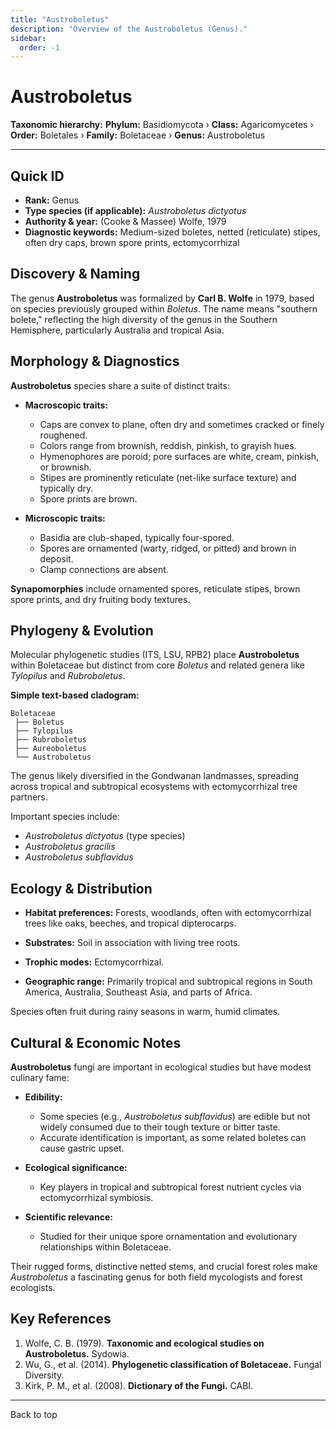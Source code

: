 ```yaml
---
title: "Austroboletus"
description: "Overview of the Austroboletus (Genus)."
sidebar:
  order: -1
---
```



# Austroboletus <Badge variant="note" text="Genus" />

**Taxonomic hierarchy:** **Phylum:** Basidiomycota › **Class:** Agaricomycetes › **Order:** Boletales › **Family:** Boletaceae › **Genus:** Austroboletus

---

## Quick ID
* **Rank:** Genus  
* **Type species (if applicable):** _Austroboletus dictyotus_  
* **Authority & year:** (Cooke & Massee) Wolfe, 1979  
* **Diagnostic keywords:** Medium-sized boletes, netted (reticulate) stipes, often dry caps, brown spore prints, ectomycorrhizal  

## Discovery & Naming
The genus **Austroboletus** was formalized by **Carl B. Wolfe** in 1979, based on species previously grouped within _Boletus_. The name means "southern bolete," reflecting the high diversity of the genus in the Southern Hemisphere, particularly Australia and tropical Asia.

## Morphology & Diagnostics
**Austroboletus** species share a suite of distinct traits:

- **Macroscopic traits:**
  - Caps are convex to plane, often dry and sometimes cracked or finely roughened.
  - Colors range from brownish, reddish, pinkish, to grayish hues.
  - Hymenophores are poroid; pore surfaces are white, cream, pinkish, or brownish.
  - Stipes are prominently reticulate (net-like surface texture) and typically dry.
  - Spore prints are brown.

- **Microscopic traits:**
  - Basidia are club-shaped, typically four-spored.
  - Spores are ornamented (warty, ridged, or pitted) and brown in deposit.
  - Clamp connections are absent.

**Synapomorphies** include ornamented spores, reticulate stipes, brown spore prints, and dry fruiting body textures.

## Phylogeny & Evolution
Molecular phylogenetic studies (ITS, LSU, RPB2) place **Austroboletus** within Boletaceae but distinct from core _Boletus_ and related genera like _Tylopilus_ and _Rubroboletus_.

**Simple text-based cladogram:**
```
Boletaceae
 ├── Boletus
 ├── Tylopilus
 ├── Rubroboletus
 ├── Aureoboletus
 └── Austroboletus
```
The genus likely diversified in the Gondwanan landmasses, spreading across tropical and subtropical ecosystems with ectomycorrhizal tree partners.

Important species include:

- _Austroboletus dictyotus_ (type species)
- _Austroboletus gracilis_
- _Austroboletus subflavidus_

## Ecology & Distribution
- **Habitat preferences:** Forests, woodlands, often with ectomycorrhizal trees like oaks, beeches, and tropical dipterocarps.
- **Substrates:** Soil in association with living tree roots.
- **Trophic modes:** Ectomycorrhizal.

- **Geographic range:** Primarily tropical and subtropical regions in South America, Australia, Southeast Asia, and parts of Africa.

Species often fruit during rainy seasons in warm, humid climates.

## Cultural & Economic Notes
**Austroboletus** fungi are important in ecological studies but have modest culinary fame:

- **Edibility:**
  - Some species (e.g., _Austroboletus subflavidus_) are edible but not widely consumed due to their tough texture or bitter taste.
  - Accurate identification is important, as some related boletes can cause gastric upset.

- **Ecological significance:**
  - Key players in tropical and subtropical forest nutrient cycles via ectomycorrhizal symbiosis.

- **Scientific relevance:**
  - Studied for their unique spore ornamentation and evolutionary relationships within Boletaceae.

Their rugged forms, distinctive netted stems, and crucial forest roles make _Austroboletus_ a fascinating genus for both field mycologists and forest ecologists.

## Key References
1. Wolfe, C. B. (1979). **Taxonomic and ecological studies on Austroboletus.** Sydowia.  
2. Wu, G., et al. (2014). **Phylogenetic classification of Boletaceae.** Fungal Diversity.  
3. Kirk, P. M., et al. (2008). **Dictionary of the Fungi.** CABI.

---

<LinkButton href="#top" variant="minimal" icon="arrow-up">
  Back to top
</LinkButton>
